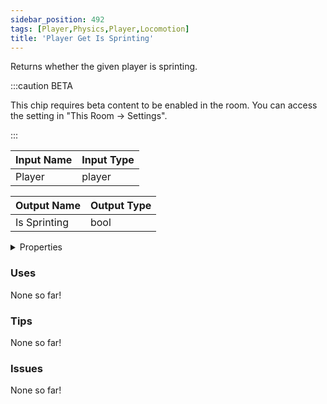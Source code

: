 ```yaml
---
sidebar_position: 492
tags: [Player,Physics,Player,Locomotion]
title: 'Player Get Is Sprinting'
---
```


Returns whether the given player is sprinting.

:::caution BETA

This chip requires beta content to be enabled in the room. You can access the setting in "This Room -> Settings".

:::


<EsbSvg />

| Input Name | Input Type |
|-----------|-----------|
| Player | player |

| Output Name | Output Type |
|-----------|-----------|
| Is Sprinting | bool |


<details>
  <summary>Properties</summary>
  <div>
    <div>
    <table>
      <thead>
        <tr>
          <th>Is beta required?</th>
          <th>✅</th>
        </tr>
        <tr>
          <th>Is this chip a trolling risk?</th>
          <th>❌</th>
        </tr>
        <tr>
          <th>Is this chip a role assignment risk?</th>
          <th>❌</th>
        </tr>
        <tr>
          <th>Chip UUID</th>
          <th>52544269-fc72-4b7e-97eb-23d9b84af1e2</th>
        </tr>
      </thead>
    </table>
    </div>
  </div>
</details>

### Uses

None so far!

### Tips

None so far!

### Issues

None so far!